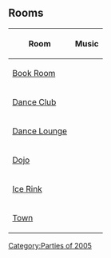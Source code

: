 {{CPW|Halloween Party 2005}}
==Rooms==
<center>
{|class="wikitable" border="1"
!Room!!Music
|-
|[[Media:Book2 03 halloween.swf|Book Room]]||{{n/a}}
|-
|[[Media:Dance1b halloween.swf|Dance Club]]||{{n/a}}
|-
|[[Media:Lounge1 halloween.swf|Dance Lounge]]||{{n/a}}
|-
|[[Media:Dojo halloween.swf|Dojo]]||{{n/a}}
|-
|[[Media:Icerink halloween.swf|Ice Rink]]||{{n/a}}
|-
|[[Media:Town halloween.swf|Town]]||{{n/a}}
|}

</center>
{{Parties}}

[[Category:Parties of 2005]]